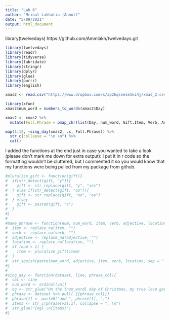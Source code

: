 ```yaml
---
title: "Lab 6"
author: "Mrinal Lakhotia (Anmol)"
date: "5/09/2021"
output: html_document
---
```


library(twelvedays)
https://github.com/Ammlakh/twelvedays.git


```r
library(twelvedays)
library(readr)
library(tidyverse)
library(lubridate)
library(stringr)
library(dplyr)
library(glue)
library(purrr)
library(english)
```

```r
xmas2 <- read.csv("https://www.dropbox.com/s/ap2hqssese1ki4j/xmas_2.csv?dl=1")
```

```r
library(xfun)
xmas2$num_word = numbers_to_words(xmas2$Day)
```

```r
xmas2 <- xmas2 %>%
  mutate(Full.Phrase = pmap_chr(list(Day, num_word, Gift.Item, Verb, Adjective, Location), make_phrase))
```

```r
map(1:12, ~sing_day(xmas2, .x, Full.Phrase)) %>%
  str_c(collapse = "\n \n") %>%
  cat()
```

I added the functions at the end just in case you wanted to take a look (please don't mark me down for extra output):
I put it in r code so the formatting wouldn't be cluttered, but I commented it so you would know that my functions were being pulled from my package from github.


```r
#pluralize_gift <- function(gift){
#  if(str_detect(gift, "y")){
#    gift <- str_replace(gift, "y", "ies")
#  } else if(str_detect(gift, "oo")){
#    gift <- str_replace(gift, "oo", "ee")
#  } else{
#    gift <- paste0(gift, "s")
#  }
#}
#
#make_phrase <- function(num, num_word, item, verb, adjective, location){
#  item <- replace_na(item, "")
#  verb <- replace_na(verb, "")
#  adjective <- replace_na(adjective, "")
#  location <- replace_na(location, "")
#  if (num > 1) {
#    item <- pluralize_gift(item)
#  }
#  str_squish(paste(num_word, adjective, item, verb, location, sep = " "))
#}
#
#sing_day <- function(dataset, line, phrase_col){
#  val <- line
#  num_word <- ordinal(val)
#  og <- str_glue("On the {num_word} day of Christmas, my true love gave to me,")
#  phrase <- dataset %>% pull( {{phrase_col}})
#  phrase[1] <- paste0("and ", phrase[1], ".")
#  items <- str_c(phrase[val:1], collapse = ", \n")
#  str_glue("{og} \n{items}")
#}
```
